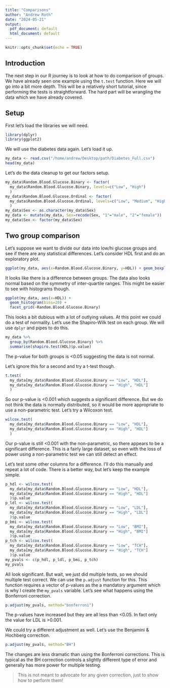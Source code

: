 ```yaml
---
title: "Comparisons"
author: "Andrew Roth"
date: "2024-05-21"
output:
  pdf_document: default
  html_document: default
---
```


```r
knitr::opts_chunk$set(echo = TRUE)
```

## Introduction

The next step in our R journey is to look at how to do comparison of groups.
We have already seen one example using the `t.test` function.
Here we will go into a bit more depth.
This will be a relatively short tutorial, since performing the tests is straightforward.
The hard part will be wrangling the data which we have already covered.

## Setup

First let's load the libraries we will need.

```r
library(dplyr)
library(ggplot2)
```

We will use the diabetes data again.
Let's load it up.

```r
my_data <- read.csv("/home/andrew/Desktop/path/Diabetes_Full.csv")
head(my_data)
```

Let's do the data cleanup to get our factors setup.

```r
my_data$Random.Blood.Glucose.Binary <- factor(
  my_data$Random.Blood.Glucose.Binary, levels=c("Low", "High")
  )
my_data$Random.Blood.Glucose.Ordinal <- factor(
  my_data$Random.Blood.Glucose.Ordinal, levels=c("Low", "Medium", "High")
  )
my_data$Sex <- as.character(my_data$Sex)
my_data <- mutate(my_data, Sex=recode(Sex, "1"="male", "2"="female"))
my_data$Sex <- factor(my_data$Sex)
```

## Two group comparison

Let's suppose we want to divide our data into low/hi glucose groups and see if there are any statistical differences.
Let's consider HDL first and do an exploratory plot.

```r
ggplot(my_data, aes(x=Random.Blood.Glucose.Binary, y=HDL)) + geom_boxplot() + geom_point()
```

It looks like there is a difference between groups.
The data also looks normal based on the symmetry of inter-quartile ranges.
This might be easier to see with histograms though.

```r
ggplot(my_data, aes(x=HDL)) + 
  geom_histogram(bins=20) + 
  facet_grid(~Random.Blood.Glucose.Binary)
```

This looks a bit dubious with a lot of outlying values.
At this point we could do a test of normality.
Let's use the Shapiro-Wilk test on each group.
We will use `dplyr` and pipes to do this.

```r
my_data %>% 
  group_by(Random.Blood.Glucose.Binary) %>% 
  summarise(shapiro.test(HDL)$p.value)
```

The p-value for both groups is <0.05 suggesting the data is not normal.

Let's ignore this for a second and try a t-test though.

```r
t.test(
  my_data[my_data$Random.Blood.Glucose.Binary == "Low", "HDL"], 
  my_data[my_data$Random.Blood.Glucose.Binary == "High", "HDL"]
  )
```

So our p-value is <0.001 which suggests a significant difference.
But we do not think the data is normally distributed, so it would be more appropriate to use a non-parametric test.
Let's try a Wilcoxon test.

```r
wilcox.test(
  my_data[my_data$Random.Blood.Glucose.Binary == "Low", "HDL"], 
  my_data[my_data$Random.Blood.Glucose.Binary == "High", "HDL"]
  )
```

Our p-value is still <0.001 with the non-parametric, so there appears to be a significant difference.
This is a fairly large dataset, so even with the loss of power using a non-parametric test we can still detect an effect.

Let's test some other columns for a difference.
I'll do this manually and repeat a lot of code.
There is a better way, but let's keep the example simple.
```r
p_hdl <- wilcox.test(
  my_data[my_data$Random.Blood.Glucose.Binary == "Low", "HDL"], 
  my_data[my_data$Random.Blood.Glucose.Binary == "High", "HDL"]
  )$p.value
p_ldl <- wilcox.test(
  my_data[my_data$Random.Blood.Glucose.Binary == "Low", "LDL"], 
  my_data[my_data$Random.Blood.Glucose.Binary == "High", "LDL"]
  )$p.value
p_bmi <- wilcox.test(
  my_data[my_data$Random.Blood.Glucose.Binary == "Low", "BMI"], 
  my_data[my_data$Random.Blood.Glucose.Binary == "High", "BMI"]
  )$p.value
p_tch <- wilcox.test(
  my_data[my_data$Random.Blood.Glucose.Binary == "Low", "TCH"], 
  my_data[my_data$Random.Blood.Glucose.Binary == "High", "TCH"]
  )$p.value
my_pvals <- c(p_hdl, p_ldl, p_bmi, p_tch)
my_pvals
```

All look significant.
But wait, we just did multiple tests, so we should multiple test correct.
We can use the `p.adjust` function for this.
This function requires a vector of p-values as the a mandatory argument which is why I create the `my_pvals` variable.
Let's see what happens using the Bonferroni correction.

```r
p.adjust(my_pvals, method="bonferroni")
```

The p-values have increased but they are all less than <0.05.
In fact only the value for LDL is >0.001.

We could try a different adjustment as well.
Let's use the Benjamini & Hochberg correction.

```r
p.adjust(my_pvals, method="BH")
```

The changes are less dramatic than using the Bonferroni corrections.
This is typical as the BH correction controls a slightly different type of error and generally has more power for multiple testing.

> This is not meant to advocate for any given correction, just to show how to perform them!
